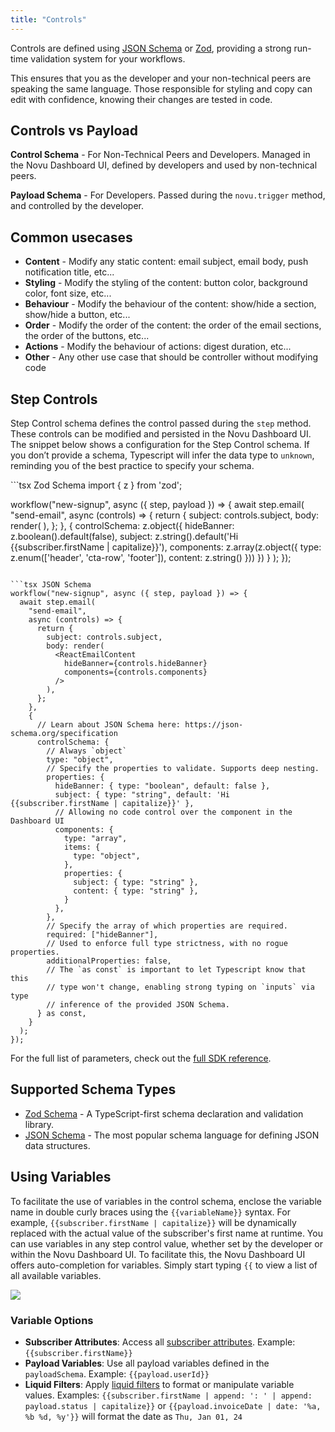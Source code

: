 ```yaml
---
title: "Controls"
---
```


Controls are defined using [JSON Schema](framework/schema/json-schema) or [Zod](https://zod.dev), providing a strong run-time validation system for your workflows.

This ensures that you as the developer and your non-technical peers are speaking the same language.
Those responsible for styling and copy can edit with confidence, knowing their changes are tested in code.

## Controls vs Payload

**Control Schema** - For Non-Technical Peers and Developers. Managed in the Novu Dashboard UI, defined by developers and used by non-technical peers.

**Payload Schema** - For Developers. Passed during the `novu.trigger` method, and controlled by the developer.

## Common usecases

- **Content** - Modify any static content: email subject, email body, push notification title, etc...
- **Styling** - Modify the styling of the content: button color, background color, font size, etc...
- **Behaviour** - Modify the behaviour of the content: show/hide a section, show/hide a button, etc...
- **Order** - Modify the order of the content: the order of the email sections, the order of the buttons, etc...
- **Actions** - Modify the behaviour of actions: digest duration, etc...
- **Other** - Any other use case that should be controller without modifying code

## Step Controls

Step Control schema defines the control passed during the `step` method. These controls can be modified and persisted in the Novu Dashboard UI.
The snippet below shows a configuration for the Step Control schema. If you don’t provide a schema, Typescript will infer the data type to `unknown`, reminding you of the best practice to specify your schema.


<CodeGroup>
  ```tsx Zod Schema
  import { z } from 'zod';

  workflow("new-signup", async ({ step, payload }) => {
    await step.email(
      "send-email",
      async (controls) => {
        return {
          subject: controls.subject,
          body: render(
            <ReactEmailContent
              hideBanner={controls.hideBanner}
              components={controls.components}
            />
          ),
        };
      },
      {
        controlSchema: z.object({
          hideBanner: z.boolean().default(false),
          subject: z.string().default('Hi {{subscriber.firstName | capitalize}}'),
          components: z.array(z.object({
            type: z.enum(['header', 'cta-row', 'footer']),
            content: z.string()
          }))
        })
      }
    );
  });
  ```

  ```tsx JSON Schema
  workflow("new-signup", async ({ step, payload }) => {
    await step.email(
      "send-email",
      async (controls) => {
        return {
          subject: controls.subject,
          body: render(
            <ReactEmailContent
              hideBanner={controls.hideBanner}
              components={controls.components}
            />
          ),
        };
      },
      {
        // Learn about JSON Schema here: https://json-schema.org/specification
        controlSchema: {
          // Always `object`
          type: "object",
          // Specify the properties to validate. Supports deep nesting.
          properties: {
            hideBanner: { type: "boolean", default: false },
            subject: { type: "string", default: 'Hi {{subscriber.firstName | capitalize}}' },
            // Allowing no code control over the component in the Dashboard UI
            components: {
              type: "array",
              items: {
                type: "object",
              },
              properties: {
                subject: { type: "string" },
                content: { type: "string" },
              }
            },
          },
          // Specify the array of which properties are required.
          required: ["hideBanner"],
          // Used to enforce full type strictness, with no rogue properties.
          additionalProperties: false,
          // The `as const` is important to let Typescript know that this
          // type won't change, enabling strong typing on `inputs` via type
          // inference of the provided JSON Schema.
        } as const,
      }
    );
  });
  ```
</CodeGroup>

For the full list of parameters, check out the [full SDK reference](/framework/typescript/steps/email).

## Supported Schema Types
- [Zod Schema](https://zod.dev/) - A TypeScript-first schema declaration and validation library.
- [JSON Schema](/framework/schema/json-schema) - The most popular schema language for defining JSON data structures.

## Using Variables

To facilitate the use of variables in the control schema, enclose the variable name in double curly braces using the `{{variableName}}` syntax. For example, `{{subscriber.firstName | capitalize}}` will be dynamically replaced with the actual value of the subscriber's first name at runtime.
You can use variables in any step control value, whether set by the developer or within the Novu Dashboard UI. To facilitate this, the Novu Dashboard UI offers auto-completion for variables. Simply start typing `{{` to view a list of all available variables.

<Frame caption="Example for variables autocomplete in dashboard ">
  <img src="/images/controls-autocomplete.gif" />
</Frame>

### Variable Options
- **Subscriber Attributes**: Access all [subscriber attributes](https://docs.novu.co/concepts/subscribers#subscriber-attributes). Example: `{{subscriber.firstName}}`
- **Payload Variables**: Use all payload variables defined in the `payloadSchema`. Example: `{{payload.userId}}`
- **Liquid Filters**: Apply [liquid filters](https://liquidjs.com/filters/overview.html) to format or manipulate variable values. Examples: `{{subscriber.firstName | append: ': ' | append: payload.status | capitalize}}` or
`{{payload.invoiceDate | date: '%a, %b %d, %y'}}` will format the date as `Thu, Jan 01, 24`



